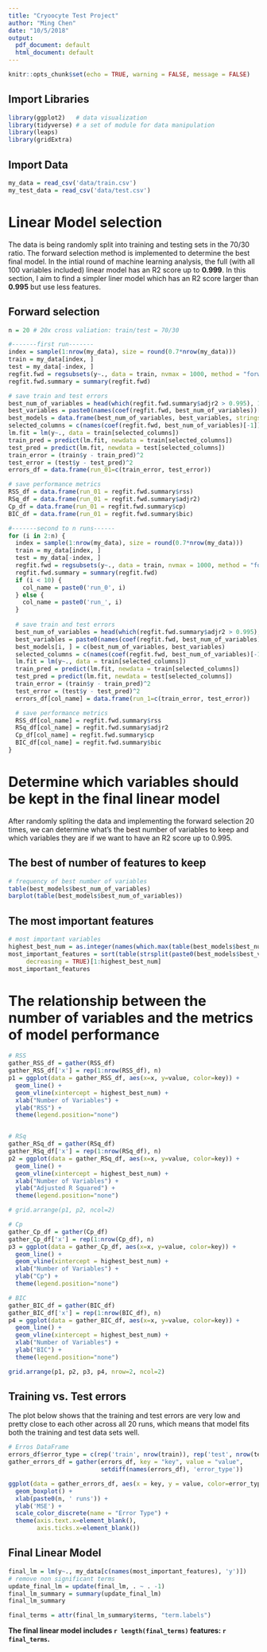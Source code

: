 ```yaml
---
title: "Cryoocyte Test Project"
author: "Ming Chen"
date: "10/5/2018"
output:
  pdf_document: default
  html_document: default
---
```


```r
knitr::opts_chunk$set(echo = TRUE, warning = FALSE, message = FALSE)
```


## Import Libraries

```r
library(ggplot2)   # data visualization
library(tidyverse) # a set of module for data manipulation
library(leaps)
library(gridExtra)
```

## Import Data

```r
my_data = read_csv('data/train.csv')
my_test_data = read_csv('data/test.csv')
```


# Linear Model selection

The data is being randomly split into training and testing sets in the 70/30 ratio. The forward selection method is implemented to determine the best final model. In the intial round of machine learning analysis, the full (with all 100 variables included) linear model has an R2 score up to **0.999**. In this section, I aim to find a simpler liner model which has an R2 score larger than **0.995** but use less features.

## Forward selection

```r
n = 20 # 20x cross valiation: train/test = 70/30

#-------first run-------
index = sample(1:nrow(my_data), size = round(0.7*nrow(my_data)))
train = my_data[index, ]
test = my_data[-index, ]
regfit.fwd = regsubsets(y~., data = train, nvmax = 1000, method = "forward")
regfit.fwd.summary = summary(regfit.fwd)

# save train and test errors
best_num_of_variables = head(which(regfit.fwd.summary$adjr2 > 0.995), 1)
best_variables = paste0(names(coef(regfit.fwd, best_num_of_variables))[-1], collapse=',')
best_models = data.frame(best_num_of_variables, best_variables, stringsAsFactors = FALSE)
selected_columns = c(names(coef(regfit.fwd, best_num_of_variables)[-1]), 'y')
lm.fit = lm(y~., data = train[selected_columns])
train_pred = predict(lm.fit, newdata = train[selected_columns])
test_pred = predict(lm.fit, newdata = test[selected_columns])
train_error = (train$y - train_pred)^2
test_error = (test$y - test_pred)^2
errors_df = data.frame(run_01=c(train_error, test_error))

# save performance metrics
RSS_df = data.frame(run_01 = regfit.fwd.summary$rss)
RSq_df = data.frame(run_01 = regfit.fwd.summary$adjr2)
Cp_df = data.frame(run_01 = regfit.fwd.summary$cp)
BIC_df = data.frame(run_01 = regfit.fwd.summary$bic)

#-------second to n runs------
for (i in 2:n) {
  index = sample(1:nrow(my_data), size = round(0.7*nrow(my_data)))
  train = my_data[index, ]
  test = my_data[-index, ]
  regfit.fwd = regsubsets(y~., data = train, nvmax = 1000, method = "forward")
  regfit.fwd.summary = summary(regfit.fwd)
  if (i < 10) {
    col_name = paste0('run_0', i)
  } else {
    col_name = paste0('run_', i)
  }
  
  # save train and test errors
  best_num_of_variables = head(which(regfit.fwd.summary$adjr2 > 0.995), 1)
  best_variables = paste0(names(coef(regfit.fwd, best_num_of_variables))[-1], collapse=',')
  best_models[i, ] = c(best_num_of_variables, best_variables)
  selected_columns = c(names(coef(regfit.fwd, best_num_of_variables)[-1]), 'y')
  lm.fit = lm(y~., data = train[selected_columns])
  train_pred = predict(lm.fit, newdata = train[selected_columns])
  test_pred = predict(lm.fit, newdata = test[selected_columns])
  train_error = (train$y - train_pred)^2
  test_error = (test$y - test_pred)^2
  errors_df[col_name] = data.frame(run_1=c(train_error, test_error))

  # save performance metrics
  RSS_df[col_name] = regfit.fwd.summary$rss
  RSq_df[col_name] = regfit.fwd.summary$adjr2
  Cp_df[col_name] = regfit.fwd.summary$cp
  BIC_df[col_name] = regfit.fwd.summary$bic
}
```


# Determine which variables should be kept in the final linear model

After randomly spliting the data and implementing the forward selection 20 times, we can determine what's the best number of variables to keep and which variables they are if we want to have an R2 score up to 0.995.

## The best of number of features to keep

```r
# frequency of best number of variables
table(best_models$best_num_of_variables)
barplot(table(best_models$best_num_of_variables))
```

## The most important features

```r
# most important variables
highest_best_num = as.integer(names(which.max(table(best_models$best_num_of_variables))))
most_important_features = sort(table(strsplit(paste0(best_models$best_variables, collapse=','), ',')[[1]]), 
     decreasing = TRUE)[1:highest_best_num]
most_important_features
```


# The relationship between the number of variables and the metrics of model performance

```r
# RSS
gather_RSS_df = gather(RSS_df)
gather_RSS_df['x'] = rep(1:nrow(RSS_df), n)
p1 = ggplot(data = gather_RSS_df, aes(x=x, y=value, color=key)) +
  geom_line() +
  geom_vline(xintercept = highest_best_num) +
  xlab("Number of Variables") +
  ylab("RSS") +
  theme(legend.position="none")


# RSq
gather_RSq_df = gather(RSq_df)
gather_RSq_df['x'] = rep(1:nrow(RSq_df), n)
p2 = ggplot(data = gather_RSq_df, aes(x=x, y=value, color=key)) +
  geom_line() +
  geom_vline(xintercept = highest_best_num) +
  xlab("Number of Variables") +
  ylab("Adjusted R Squared") +
  theme(legend.position="none")

# grid.arrange(p1, p2, ncol=2)

# Cp
gather_Cp_df = gather(Cp_df)
gather_Cp_df['x'] = rep(1:nrow(Cp_df), n)
p3 = ggplot(data = gather_Cp_df, aes(x=x, y=value, color=key)) +
  geom_line() +
  geom_vline(xintercept = highest_best_num) +
  xlab("Number of Variables") +
  ylab("Cp") +
  theme(legend.position="none")

# BIC
gather_BIC_df = gather(BIC_df)
gather_BIC_df['x'] = rep(1:nrow(BIC_df), n)
p4 = ggplot(data = gather_BIC_df, aes(x=x, y=value, color=key)) +
  geom_line() +
  geom_vline(xintercept = highest_best_num) +
  xlab("Number of Variables") +
  ylab("BIC") +
  theme(legend.position="none")

grid.arrange(p1, p2, p3, p4, nrow=2, ncol=2)
```


## Training vs. Test errors

The plot below shows that the training and test errors are very low and pretty close to each other across all 20 runs, which means that model fits both the training and test data sets well.

```r
# Erros DataFrame
errors_df$error_type = c(rep('train', nrow(train)), rep('test', nrow(test)))
gather_errors_df = gather(errors_df, key = "key", value = "value", 
                          setdiff(names(errors_df), 'error_type'))

ggplot(data = gather_errors_df, aes(x = key, y = value, color=error_type)) +
  geom_boxplot() +
  xlab(paste0(n, ' runs')) +
  ylab('MSE') +
  scale_color_discrete(name = "Error Type") +
  theme(axis.text.x=element_blank(),
        axis.ticks.x=element_blank())
```


## Final Linear Model


```r
final_lm = lm(y~., my_data[c(names(most_important_features), 'y')])
# remove non significant terms
update_final_lm = update(final_lm, . ~ . -1)
final_lm_summary = summary(update_final_lm)
final_lm_summary
```


```r
final_terms = attr(final_lm_summary$terms, "term.labels")
```

**The final linear model includes `r length(final_terms)` features: `r final_terms`.**
